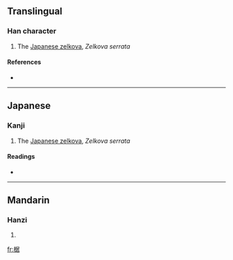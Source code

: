 ==Translingual==

===Han character===
{{Han char|rn=75|rad=木|as=08|sn=12|four=4796<sub>4</sub>|canj=木尸十口 (DSJR)}}

# The [[Japanese zelkova]], ''Zelkova serrata''

====References====
* {{Han ref|kx=0536.130|dkj=15026|dj=0924.040|hdz=21240.040|uh=6910|ud=26896|bh=D9B9|bd=55737}}

----

==Japanese==

===Kanji===
{{ja-kanji|grade=uc|rs=木08}}

# The [[Japanese zelkova]], ''Zelkova serrata''

====Readings====
* {{ja-readings|on=[[きょ]] (kyo), [[こ]] (ko)|kun=[[まがき]] (magaki)}}

----

==Mandarin==

===Hanzi===
{{cmn-hanzi|pin=[[jū]] ([[ju1]]), [[pí]] ([[pi2]]), [[pì]] ([[pi4]])|wg=chü<sup>1</sup>, p'i<sup>2</sup>, p'i<sup>4</sup>}}

# {{defn|Mandarin}}

[[fr:椐]]